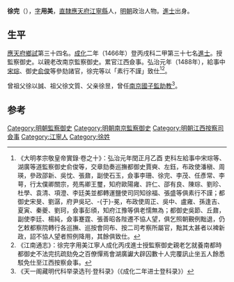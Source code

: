 '''徐完'''（{{bd|1436年||？}}），[[表字|字]]'''用美'''，[[南直隸|直隸]][[應天府|應天府]][[江寧縣|江寧縣]]人，[[明朝|明朝]]政治人物。[[進士|進士]]出身。

==生平==
[[應天府|應天府]][[鄉試|鄉試]]第三十四名。[[成化|成化]]二年（1466年）登丙戌科二甲第三十七名[[進士|進士]]。授監察御史。以親老改南京監察御史。累官江西僉事。弘治元年（1488年），給事中[[宋琮_(成化進士)|宋琮]]、御史[[俞俊_(成化壬辰進士)|俞俊]]等參劾諸官，徐完等以「素行不謹」致仕<ref>《大明孝宗敬皇帝實錄·卷之十》：弘治元年閏正月乙酉 吏科左給事中宋琮等、湖廣等道監察御史俞俊等，交章劾奏巡撫都御史賈奭、左鈺，布政使潘稹、周瑛，參政邵新、吳忱、張鼐，副使石玉，僉事李珊、徐完、李茂、任彥常、李萼，行太僕卿關宗，苑馬卿王璽，知府歐陽雍、許仁、邵有良、陳琮、劉珍、杜學、袁清、項澄、李廷美並都轉運鹽使司同知徐福、張盛等俱素行不謹；都御史宋旻、劉潺，府尹吳玘、-{于}-冕，布政使周正、吳中、盧雍、孫逢吉、夏寅、秦夔、劉珂，僉事彭頎，知府江豫等俱老懦無為；都御史吳節、丘鼐，副使李廷、楊純，僉事蹇霆、張善昭各陛遷不協人望，俱乞照朝覲例黜退，仍乞敕都察院轉行各巡撫、巡按會同布、按二司考察所屬官，黜其太甚者以裨新政，詔不協人望者照例降用，其餘俱致仕。</ref><ref>《江南通志》：徐完字用美江寧人成化丙戌進士授監察御史親老乞就養南都時都御史不法完抗疏劾免之百僚憚焉會湖廣讞大辟囚數十人完覆訊止坐五人餘悉駁免仕至江西按察僉事。</ref>。

曾祖父徐以誠、祖父徐文質、父亲徐昱，曾任[[南京|南京]][[國子監|國子監]][[助教|助教]]<ref>《天一阁藏明代科举录选刊·登科录》（《成化二年进士登科录》）</ref>。

==参考==
{{reflist}}
{{明朝人物小作品}}
{{成化二年丙戌科殿試金榜}}
{{DEFAULTSORT:Xu徐}}
[[Category:明朝監察御史|Category:明朝監察御史]]
[[Category:明朝南京監察御史|Category:明朝南京監察御史]]
[[Category:明朝江西按察司僉事|Category:明朝江西按察司僉事]]
[[Category:江寧人|Category:江寧人]]
[[Category:徐姓|Category:徐姓]]